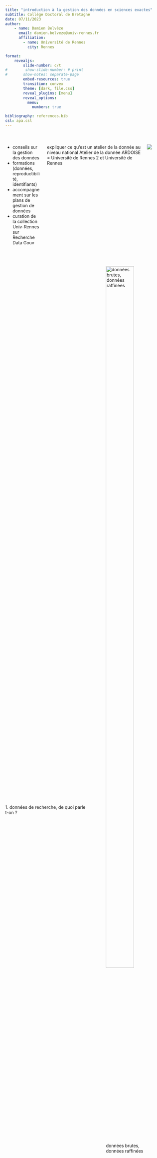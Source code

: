 ```yaml
---
title: "introduction à la gestion des données en sciences exactes"
subtitle: Collège Doctoral de Bretagne
date: 07/11/2023
author: 
    - name: Damien Belvèze
      email: damien.belveze@univ-rennes.fr
      affiliation: 
        - name: Université de Rennes
          city: Rennes

format: 
    revealjs:
        slide-number: c/t
#        show-slide-number: # print
#       show-notes: separate-page
        embed-resources: true
        transition: convex
        theme: [dark, file.css]
        reveal_plugins: [menu]
        reveal_options: 
          menu: 
            numbers: true

bibliography: references.bib
csl: apa.csl
---
```


# {background-color="#fef1da"}

:::: {.columns}
::: {.column width="70%" .incremental}

- conseils sur la gestion des données
- formations (données, reproductibilité, identifiants)
- accompagnement sur les plans de gestion de données
- curation de la collection Univ-Rennes sur Recherche Data Gouv
:::

:::{.notes}
expliquer ce qu'est un atelier de la donnée au niveau national
Atelier de la donnée ARDOISE = Université de Rennes 2 et Université de Rennes
:::

::: {.column width="30%"}

![](images/ardoise.png)
:::
::::



# {background-color="#fef1da"}
:::: {.columns style='display: flex !important; height: 90%;'}
::: {.column width="50%" style='display: flex; justify-content: center; align-items: center;'}

[1. données de recherche, de quoi parle t-on ?]{.title}

:::
::: {.column width="50%"}

![données brutes, données raffinées](images/data_narrative.jpg){width="80%" #fig-data_narrative}

:::
::::

## quels fichiers sont importants à mettre à disposition ?

:::: {.columns}
::: {.column width="50%"}

- raw_data_fish_counter.csv
- intermediate_data.xls
- filter1.py
- first_draft_submission.pdf
- fish_counter_calibration.md
- kick_off_report.docx
- filter2.py
- notebook_experiment.ipynb

:::
::: {.column widt="50%"}  

- final_data_fish_counter.xls
- project_presentation_funders.pptx
- final_data.csv
- study_draft.qmd
- january_meeting_partners.docx
- fish_counter_instructions_for_use.pdf
- gantt_calendar.xlsx
:::
::::

:::{.notes}

Les données de recherche sont des données qui ont une valeur démonstrative et sur lesquelles s'appuient les publications. 
Les *inscriptions* (Bruno Latour) qui sont produites dans la vie du projet ou du labo (compte rendu de réunion, mode d'emploi d'un matériel, agenda du projet ne sont pas des données de recherche. Leur conservation peut avoir un intérêt dans certains cas, mais pas dans le cadre d'un plan de gestion de données)

:::

## Réponses

:::: {.columns}
::: {.column width="50%"}

- [raw_data_fish_counter.csv]{.green}
- [intermediate_data.xls]{.orange}
- [filter1.py]{.green}
- first_draft_submission.pdf
- [fish_counter_calibration.md]{.green}
- kick_off_report.docx
- [filter2.py]{.green}
- [notebook_experiment.ipynb]{.orange}

:::
::: {.column widt="50%"}  

- final_data_fish_counter.xls
- project_presentation_funders.pptx
- [final_data.csv]{.green}
- [study_draft.qmd]{.orange}
- january_meeting_partners.docx
- fish_counter_instructions_for_use.pdf
- gantt_calendar.xlsx
:::
::::

# {background-color="#fef1da"}
:::: {.columns style='display: flex !important; height: 90%;'}
::: {.column width="40%" style='display: flex; justify-content: center; align-items: center;'}

[2. pour une science cumulative, fiable et reproductible?]{.title}

:::
::: {.column width="60%"}

![données figées, données liées](images/data_steps.png){#fig-data_steps}

:::
::::

::: {.notes}
Rappeler aux doctorants, le non-sens qu'il y a à "geler" ses données dans le support en PDF de leur thèse. 
Lors du dépôt de la publication dans HAL, les bibliothécaires de l'Université de Rennes essaient de récupérer auprès des auteurs les données en format réutilisable, quand elles ne se trouvent que dans le PDF de l'article.

La Science Ouverte repose sur des formats libres (transparence, format accessible à tous). Un document CSV vaux mieux qu'un fichier Excel (voir plus loin)

L'étape suivante consiste à utiliser des URI (par exemple des éléments Wikidata) dans ses tableaux de données pour relier ces données à d'autres données du même genre (RDF)

Enfin on peut utiliser des outils comme Lodex pour transformer ses données en site web dynamique permettant de visualiser ses données de plusieurs manières et d'agréger son jeu de données à d'autres jeux de données

:::

## Pourquoi conserver ces données ? 

## {background-iframe="https://video.univ-rennes1.fr/permalink/v125f6acecf2bu72r140/iframe/"}

<!--
au cas où la vidéo ne serait plus disponible sur le serveur, décommenter les lignes ci-dessous:

{background-video="reproductibilite.mp4"}
-->

::: {.notes}

jouer la vidéo de façon synchronisée avec une classe
- télécharger la vidéo depuis le mediaserver et l'enregistrer sur le bureau  
- l'ouvrir sans la jouer  
- partager l'écran depuis Zoom, choisir le lecteur de vidéo  
- cocher les deux cases en bas de la fenêtre de partage (audio pour tous + optimisation)  
- jouer la vidéo puis cesser le partage quand elle est finie  

:::


## pérennité de l'accès aux données

![lutter contre la perte des données](images/perte_donnees.png){#fig-perte}

@gibneyScientistsLosingData2013a

# {background-color="#fef1da"} 

:::: {.columns style='display: flex !important; height: 90%;'}
::: {.column width="50%" style='display: flex; justify-content: center; align-items: center;'} 

[3. Un enjeu de Science Ouverte]{.title}
:::
::: {.column width="50%"}

![](images/Open_Science_Logo.png)
:::
::::

## principes FAIR

![principes FAIR](images/FAIR2.png){#fig-fair}

## ouverture / fermeture 

:::{.incremental}

- "aussi ouvert que possible, aussi fermé que nécessaire"

- Ouverture par défaut

- fermeture à justifier : 

    - données personnelles
    - propriété intellectuelle
:::

::: {.notes}

# données personnelles

L'enjeu reste de donner accès dans la plus large mesure possible au jeu de données. Pour cela, on aura recours à des procédés visant à pseudonymiser ou anonymiser le jeu de données. La pseudonymisation consiste à supprimer les données directement identifiantes, ou à les remplacer par des pseudonymes. Cette méthode comporte des risques de réidentification par croisement du jeu de données avec d'autres jeux portant sur la même population. 
L'anonymisation des données est une méthode plus subtile consistant, après suppression des données directement identifiantes, à rendre les données moins précises ou à y ajouter du bruit pour entraver les tentatives éventuelles de réidentification. Il s'agit d'un compromis à trouver entre l'intérêt des personnes dont les données sont collectées et la finesse de ces données. Des outils existent pour anonymiser les données : Arx, Amnesia. 
L'anonymisation des données entraîne des coûts de traitement (temps humain, prestatation) qu'il convient de prévoir en amont dans la demande de budget. 

# propriété intellectuelle

En France, le régime du droit de la donnée fait que celles-ci par défaut sont la propriété des employeurs, et non celle des producteurs (chercheurs).
Mais il peut y avoir des limites au partage de ces données : 
- licences contaminantes de certains matériels propriétaires utilisées pour produire des données (par exemple imagerie médicale)
- projets de recherche internationaux : quel droit national on va appliquer sur ces données ?

:::

## rendre ses données trouvables

Qualité d'un répertoire : 

::: {.incremental}

- renommée
- pérennité (institution support)
- licence ouverte
- identifiant pérenne
- richesse des métadonnées
- curation

:::

::: {.notes}

Zenodo : pas de versionnage des jeux de données, métadonnées moins riches que sur RDG, mais entrepôt pérenne (European Commission)

pour chercher des entrepôts et comparer leurs offres : https://re3data.org

Eviter les entrepôts propriétaires (Figshare)

critères de conformité des entrepôts : https://www.ouvrirlascience.fr/entrepots-de-donnees-de-confiance-criteres-de-conformite/

:::

## {.smaller}



| discipline | entrepôt |
|:---|:---|
| images (SHS) | [MediHal]( https://medihal.archives-ouvertes.fr/) |
| code | Software Heritage via [HAL](https://hal.archives-ouvertes.fr) |
| BioInformatique | [GenOuest](https://www.genouest.org/) |
| Sciences Humaines | [Nakala](https://nakala.fr) |
| Mathématiques | pas d'entrepôt, voir avec le [groupe RNBM](https://www.rnbm.org/category/le-reseau/groupes-de-travail/donnees-maths/) | |
| environnement, hydrologie | [Osuris](https://accueil.osuris.fr/) |
| Sciences de la terre | [data terra](https://www.data-terra.org/) |
| Sciences de la mer |[data ifremer](https://data.ifremer.fr/), [seanoe](https://www.seanoe.org/) |
| sciences médicales | [entrepôt INSERM sur RDG](https://entrepot.recherche.data.gouv.fr/dataverse/inserm) |
| Ecologie, environnement et société | [Data.InDoRES et Cat.InDoRES](http://bbees.mnhn.fr/fr/dataindores-27)  |

: {.striped}

## Recherche Data Gouv

- richesse des métadonnées
- curation
- référence nationale  (soutenu par le Ministère)
- identifiant pérenne
- volumétrie importante
- gratuité
- génération simplifiée de datapapers
- [bac à sable de RDG](https://demo.recherche.data.gouv.fr/dataverse/tp)

:::{.notes}
Sur Zenodo, on est limité à 50 gigaoctets par dataset
sur RDG, on est limité à 50 gigaoctets par fichier, un dataset peut comporter plusieurs fichiers (pas vu de limitation globale), donc oui, apparemment la volumétrie est moins limitée sur RDG que sur Zenodo.
:::

## données accessibles ?

:::: {.columns}
::: {.column width="50%"}
Dans 93% des cas pas de réponse ou réponse négative sans justification @gabelicaManyResearchersWere2022a

:::
::: {.column width="50%"}

!["data available upon request"](images/data_available_request.jpg){#fig-data_available}
:::
::::

::: {.notes}

La personne inscrite dans le PGD comme personne contact pour les données peut être le corresponding author de la publication liée ou bien une autre personne, mais cette personne doit avoir conscience de son rôle si sa médiation est nécessaire pour obtenir les données. 
Mieux vaut renseigner ici une adresse personnelle (type gmail) qu'une adresse institutionnelle, car on peut changer fréquemment d'institution.  
:::

## données interopérables ? 

| registre | identifiant |
|:--|:--|
| [CAS number]{.red} | 12019-52-2 |
| [PubChem CID number]{.green} | 6914517 |
| [PubChem SID number]{.green} | 24879035   |
| [openSMILES identifier]{.green} | \[Cu\].\[Cu\].\[Te\] |
|[InChI identifier]{.green} | InChI=1/2Cu.Te |
|[MDL number]{.red} | MFCD00049727 | 

: Quels identifiants utiliser pour le cuivre telluride ?

::: {.notes}
Dans les entrepôts on va plutôt utiliser inchi que CAS car pour accéder aux identifiants CAS il faut disposer de la base de données CAS Sci-Finder

PubchemID est considérée comme un meilleur choix qu'InCHi, car plus *machine-redeable*

:::

## formats transparents ?

![CSV vs XLS](images/error_excel.jpg){#fig-excel}

@ziemannFivePillarsComputational2023a

::: {.notes}
Utiliser Excel pour analyser des données (comme le font 69% des chercheurs d'après une étude de 2016) est une mauvaise idée. Utiliser plutôt des outils transparents comme R. Une étude de 2021 montre qu'Excel change régulièrement des gènes en dates, et le phénomène est connu de longue date. La #reproductibilité des études passe par le maniement d'outils libres et transparents sur ce qu'ils font. Reférences ici : https://doi.org/10.1093/bib/bbad375
:::

## documenter les données {.incremental}

> Documentation is the glue that binds a data science project together (@ziemannFivePillarsComputational2023a)

- Décrire avec soin les données et le contexte de leur acquisition (production, collection)
- *literate programming*
- décrire les données en utilisant des ontologies

## documenter pour éviter les erreurs de contexte

:::: {.columns}
::: {.column width="50%"}

être précis dans la description du contexte de la production des données
:::
::: {.column widt="50%"}
![l'importance du contexte](images/data_context.png){#fig-data_context width="80%"}
:::

::::

::: {.notes}
possibilité de lier le plan de gestion des données à un protocole déposé sur un autre site (par exemple https://www.protocols.io) ou Prospero https://www.crd.york.ac.uk/prospero/ si les données sont bibliographiques et qu'il s'agit d'une revue de littérature

:::

## ontologies

[regroupement de thesaurus](https://skosmos.loterre.fr/fr/)

| discipline | thesaurus |
|:-- |:--|
| biodiversité | [INRAE](https://thesaurus.inrae.fr)|
| environnement | [GEMET](https://www.eionet.europa.eu/gemet/fr/themes/) |
| Biologie, Santé | [MeSH](https://www.ncbi.nlm.nih.gov/mesh) |
| Santé mentale | [ascodopsy](https://santepsy.ascodocpsy.org/index.php?lvl=cmspage&pageid=6&id_rubrique=125) |
| 

[Le thésaurus Loterre (multidisciplinaire)](https://skosmos.loterre.fr)



## données réutilisables ?

::: {style='font-size: 30px'}
- [Creative Commons](https://fr.wikipedia.org/wiki/Licence_Creative_Commons) (CC:by)
- une licence écrite par un cabinet d'avocat expert en propriété intellectuelle et qui prévoit une multiplicité de cas d'usages autorisés ou prohibés
- [ODBL](https://opendatafrance.gitbook.io/odl-ressources/fiches-pratiques/aspects-juridiques/foire-aux-questions-sur-la-licence-odbl)
- [Etalab](https://www.etalab.gouv.fr/licence-ouverte-open-licence/)
- pas de licence, on fait ce qu'on veut avec mon jeu de données
- [CC0](https://fr.wikipedia.org/wiki/Licence_CC0)
- CC:by pour tous le monde sauf pour les industries fossiles, les vendeurs d'armes et Google (@thomasSeReapproprierProduction2023b) texte disponible [ici](se_reapproprier_resultats_connaissance.htm).
:::

::: {.notes}

**Demander aux élèves quelles sont les données mentionnées dans cette slide qui sont appropriées pour un jeu de données.**

Réponses :

Les licences Etalab et ODBL sont recommandées en France pour permettre la réutilisation des données. 
Les Creative Commons sont plutôt appropriées aux résultats de la recherche (publications, preprints, posters...)
la licence CC0 n'est pas autorisée en France où le droit d'auteur commande au minimum de citer l'auteur du jeu de données, ce que ne prévoit pas cette licence. 

Lorsqu'aucune licence n'est indiquée, on ne peut pas réutiliser de manière sûre le jeu de données. Quand il n'y a pas de licence, par défaut, c'est le droit d'auteur qui s'applique. 

Dans le cadre de la Science Ouverte, les licences sont standardisées et les usages qu'elles permettent sont facilement énonçables et compréhensibles. Si en guise de licence on a un texte qui ressemble aux CGU d'un service web, c'est que le jeu de données risque d'être difficile à réutiliser (nécessité probablement de contacter les producteurs)

La Science Ouverte peut être vue par certaines chercheurs comme une perte de contrôle sur leurs publications et données et les licences restrictives qui entravent la réutilisation à des fins jugées mauvaises par les chercheurs est encore à l'état de projet. Ces licences ne sont pas usuelles pour les données.

:::

## Le plan de gestion de données

:::: {.columns}
::: {.column width="50%" .incremental}

- Le PGD résume tous les choix faits pour la gestion des données

- Déposer une première version d'un PGD 6 mois après la signature d'un contrat (ANR, Projets européens)

- [DMP OPIDOR](https://dmp.opidor.fr/)

:::
::: {.column width="50%"}
![](images/PNSO.png)
:::
::::


# {background-color="#fef1da"} 

:::: {.columns style='display: flex !important; height: 90%;'}
::: {.column width="50%" style='display: flex; justify-content: center; align-items: center;'} 

[4. Place à la pratique]{.title}
:::
::: {.column width="50%"}

![Silurus Glanis](images/Silurus_glanis.jpg){#fig-silurus}
:::
::::

## données fictives (ChatGPT)

```r
data.silures <- read.csv(file="silurus.csv")
print(data.silures)

```
::: {.notes}
jeu de données inspiré de 
Gouvernement du Royaume Uni. (2023). River Tyne Fish Count [jeu de données]. https://www.gov.uk/government/statistical-data-sets/river-tyne-fish-counts

Le jeu de données ne comporte pas d'informations sur certains signes (*) ou (#). Ces signes sont explicitées dans le mail. On insiste ici sur la nécessité de documenter correctement le jeu de données pour qu'il ne manque rien à sa compréhension.

:::


## {background-iframe="champs_rdg.html"}

##

::: {.justify}
```r
cat(paste0(readLines("mail.md"), collapse="\n"))
```
::: {.notes}

Le mail comporte des informations sur le contexte et les limites de la collecte des données. Ces informations aident à remplir les champs concernant le jeu de données.

:::


:::

## figures {.smaller}

|figure | source et crédits |
|:-- |:-- |
| @fig-data_narrative | [Maricx](https://www.reddit.com/r/ProgrammerHumor/comments/pf247h/who_doesnt_like_a_good_story/)  |
| @fig-data_steps | [Tim Berners-Lee](https://5stardata.info/en/)|
| @fig-perte | [Gibney, Van Noorden](https://www.nature.com/articles/nature.2013.14416) |
| @fig-fair | [Willkinson, Dumontier et al.](https://www.nature.com/articles/sdata201618) |
| @fig-data_available | [Sergio Uribe](https://www.linkedin.com/pulse/dental-research-generates-data-available-sergio-uribe) |
| @fig-excel | meme dont l'origine se perd dans la nuit des temps |
| @fig-data_context | [Ralph Aboujaoude Diaz](https://www.linkedin.com/posts/ralph-aboujaoude-diaz-40838313_technology-artificialintelligence-computervision-activity-6912446088364875776-h-Iq?utm_source=linkedin_share&utm_medium=member_desktop_web)|
| @fig-silurus | [Dieter Florian](https://commons.wikimedia.org/wiki/Category:Silurus_glanis#/media/File:Silurus_glanis_02.jpg) |



## logiciels utilisés pour la présentation

Toute la présentation a été conçue avec du **logiciel libre** (merci Richard M. Stallman), et notamment les logiciels suivants :

- Quarto 1.3.450
- VScode 1.8.0
- R :

```r
sessioninfo::session_info()
```

::: {.note}

l'éditeur de texte est VScode. VScode rend l'utilisation de Quarto plus facile (Quarto est un logiciel dépourvu d'interface graphique, de même que Pandoc qui est intégré à Quarto).
VScode permet d'encapsuler également des chuncks de R (si R est chargé sur la machine avec les packages correspondants)

Le package sessioninfo de R permet de montrer comment on peut documenter automatiquement le code utilisé pour produire une figure à partir d'un jeu de données par exemple. La reproductibilité du code est un enjeu essentiel et connexe à l'accès aux données. 

:::

# Références {background-color="#fef1da"}